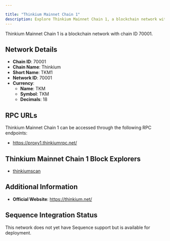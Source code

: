 ```yaml
---

title: "Thinkium Mainnet Chain 1"
description: Explore Thinkium Mainnet Chain 1, a blockchain network with chain ID 70001. Learn about its native currency, TKM, and how to interact with the network.
---
```




Thinkium Mainnet Chain 1 is a blockchain network with chain ID 70001.

## Network Details

- **Chain ID**: 70001
- **Chain Name**: Thinkium
- **Short Name**: TKM1
- **Network ID**: 70001
- **Currency**: 
  - **Name**: TKM
  - **Symbol**: TKM
  - **Decimals**: 18

## RPC URLs

Thinkium Mainnet Chain 1 can be accessed through the following RPC endpoints:

- https://proxy1.thinkiumrpc.net/

## Thinkium Mainnet Chain 1 Block Explorers

- [thinkiumscan](https://chain1.thinkiumscan.net)

## Additional Information

- **Official Website**: https://thinkium.net/

## Sequence Integration Status

This network does not yet have Sequence support but is available for deployment.
